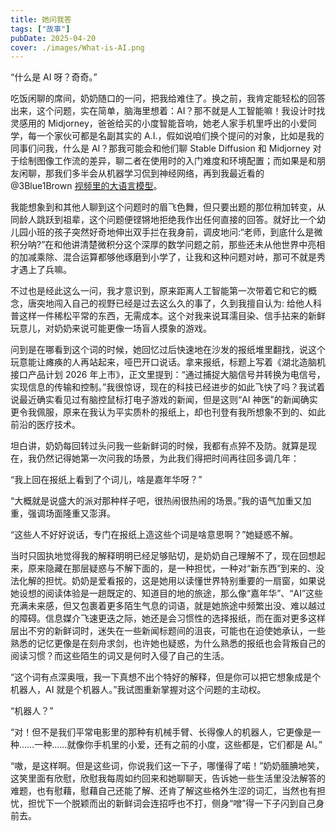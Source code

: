 ```yaml
---
title: 她问我答
tags: ["故事"]
pubDate: 2025-04-20
cover: ./images/What-is-AI.png
---
```


“什么是 AI 呀？奇奇。”

吃饭闲聊的席间，奶奶随口的一问，把我给难住了。换之前，我肯定能轻松的回答出来，这个问题，实在简单，脑海里想着：AI？那不就是人工智能嘛！我设计时找灵感用的 Midjorney，爸爸给买的小度智能音响，她老人家手机里呼出的小爱同学，每一个家伙可都是名副其实的 A.I.，假如说咱们换个提问的对象，比如是我的同事们问我，什么是 AI？那我可能会和他们聊 Stable Diffusion 和 Midjorney 对于绘制图像工作流的差异，聊二者在使用时的入门难度和环境配置；而如果是和朋友闲聊，那我们多半会从机器学习侃到神经网络，再到我最近看的 @3Blue1Brown [视频里的大语言模型](https://www.bilibili.com/video/BV1xmA2eMEFF/)。

我能想象到和其他人聊到这个问题时的眉飞色舞，但只要出题的那位稍加转变，从同龄人跳跃到祖辈，这个问题便铿锵地拒绝我作出任何直接的回答。就好比一个幼儿园小班的孩子突然好奇地伸出双手拦在我身前，调皮地问:“老师，到底什么是微积分呐?”在和他讲清楚微积分这个深厚的数学问题之前，那些还未从他世界中亮相的加减乘除、混合运算都够他琢磨到小学了，让我和这种问题对峙，那可不就是秀才遇上了兵嘛。

不过也是经此这么一问，我才意识到，原来距离人工智能第一次带着它和它的概念，唐突地闯入自己的视野已经是过去这么久的事了，久到我擅自认为: 给他人科普这样一件稀松平常的东西，无需成本。这个对我来说耳濡目染、信手拈来的新鲜玩意儿，对奶奶来说可能更像一场盲人摸象的游戏。

问到是在哪看到这个词的时候，她回忆过后快速地在沙发的报纸堆里翻找，说这个玩意能让瘫痪的人再站起来，哑巴开口说话。拿来报纸，标题上写着《湖北造脑机接口产品计划 2026 年上市》，正文里提到：“通过捕捉大脑信号并转换为电信号，实现信息的传输和控制。”我很惊讶，现在的科技已经进步的如此飞快了吗？我试着说最近确实看见过有脑控鼠标打电子游戏的新闻，但是这则“AI 神医”的新闻确实更令我佩服，原来在我认为平实质朴的报纸上，却也刊登有我所想象不到的、如此前沿的医疗技术。

坦白讲，奶奶每回转过头问我一些新鲜词的时候，我都有点猝不及防。就算是现在，我仍然记得她第一次问我的场景，为此我们得把时间再往回多调几年：

“我上回在报纸上看到了个词儿，啥是嘉年华呀？”

“大概就是说盛大的派对那种样子吧，很热闹很热闹的场景。”我的语气加重又加重，强调场面隆重又澎湃。

“这些人不好好说话，专门在报纸上造这些个词是啥意思啊？”她疑惑不解。

当时只固执地觉得我的解释明明已经足够贴切，是奶奶自己理解不了，现在回想起来，原来隐藏在那层疑惑与不解下面的，是一种担忧，一种对“新东西”到来的、没法化解的担忧。奶奶是爱看报的，这是她用以读懂世界特别重要的一扇窗，如果说她设想的阅读体验是一趟既定的、知道目的地的旅途，那么像“嘉年华”、“AI”这些充满未来感，但又包裹着更多陌生气息的词语，就是她旅途中频繁出没、难以越过的障碍。信息媒介飞速更迭之际，她还是会习惯性的选择报纸，而在面对更多这样层出不穷的新鲜词时，迷失在一些新闻标题间的沮丧，可能也在迫使她承认，一些熟悉的记忆更像是在刻舟求剑，也许她也疑惑，为什么熟悉的报纸也会背叛自己的阅读习惯？而这些陌生的词又是何时入侵了自己的生活。

“这个词有点深奥哦，我一下真想不出个特好的解释，但是你可以把它想象成是个机器人，AI 就是个机器人。”我试图重新掌握对这个问题的主动权。

“机器人？”

“对！但不是我们平常电影里的那种有机械手臂、长得像人的机器人，它更像是一种……一种……就像你手机里的小爱，还有之前的小度，这些都是，它们都是 AI。”

“嗷，是这样啊。但是这些词，你说我们这一下子，哪懂得了喏！”奶奶腼腆地笑，这笑里面有欣慰，欣慰我每周如约回来和她聊聊天，告诉她一些生活里没法解答的难题，也有慰藉，慰藉自己还能了解、还肯了解这些格外生涩的词汇，当然也有担忧，担忧下一个脱颖而出的新鲜词会连招呼也不打，侧身“噌”得一下子闪到自己身前去。